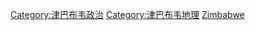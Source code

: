 {{Commons category|Subdivisions of Zimbabwe}}
{{Catmore}}

[[Category:津巴布韦政治|Category:津巴布韦政治]]
[[Category:津巴布韦地理|Category:津巴布韦地理]]
[[Category:非洲國家行政區劃|Zimbabwe]]